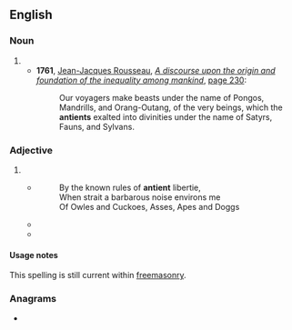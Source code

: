 ==English==

===Noun===
{{en-noun}}

# {{obsolete spelling of|en|ancient}}
#* '''1761''', [[w:Jean-Jacques Rousseau|Jean-Jacques Rousseau]], ''[[w:Discourse on Inequality|A discourse upon the origin and foundation of the inequality among mankind]]'', [[s:Page:A discourse upon the origin and foundation of the inequality among mankind (IA_discourseuponori00rous).pdf/296|page 230]]:
#*: Our voyagers make beasts under the name of Pongos, Mandrills, and Orang-Outang, of the very beings, which the '''antients''' exalted into divinities under the name of Satyrs, Fauns, and Sylvans.

===Adjective===
{{en-adj|er|more}}

# {{obsolete spelling of|en|ancient}}
#* {{quote-text|en|year=1673|author={{w|John Milton}}|title=[[s:I did but prompt the age to quit their cloggs|I did but prompt the age to quit their cloggs]]|passage=I did but prompt the age to quit their cloggs}}
#*: By the known rules of '''antient''' libertie,
#*: When strait a barbarous noise environs me
#*: Of Owles and Cuckoes, Asses, Apes and Doggs
#* {{quote-book
|en
|author=Dawes, Manasseh & Jones, Sir William
|title=[[s:England's Alarm!|England's Alarm!]]
|year=1785
|page=10
|passage=The trial by jury, your Lordship knows, is so '''antient''' a privilege belonging to mankind, that its origin cannot properly be traced.
}}
#* {{quote-journal
|en
|year=1906
|journal=The Athenaeum
|url=http://books.google.ie/books?ei=2jnRUc-AIeGK7Ab5zoGYCw&id=RCM5AQAAIAAJ&dq=Antient+Concert+Rooms&q=%22Antient+Concert+Rooms%22
|page=745
|passage=The choral and orchestral concerts at the '''Antient''' Concert Rooms were of more than usual interest.
}}

====Usage notes====
This spelling is still current within [[freemasonry]].

===Anagrams===
* {{anagrams|en|a=aeinntt|Ettanin|tetanin}}